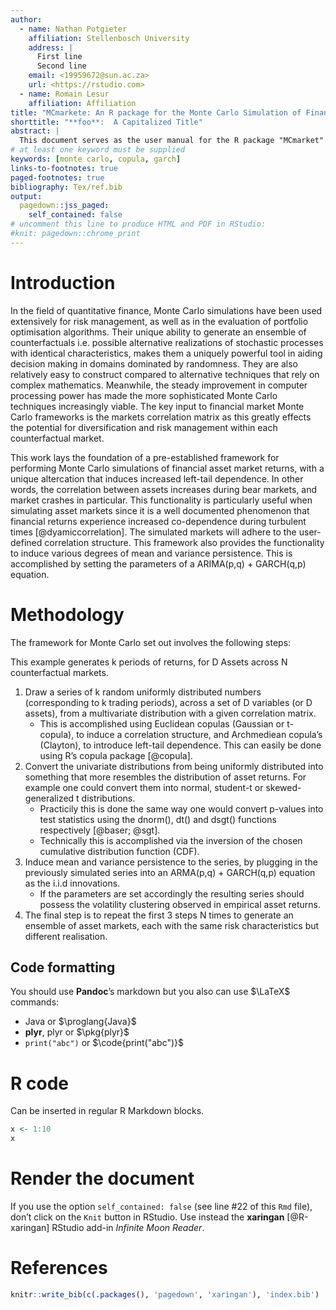 ```yaml
---
author:
  - name: Nathan Potgieter
    affiliation: Stellenbosch University
    address: |
      First line  
      Second line
    email: <19959672@sun.ac.za>
    url: <https://rstudio.com>
  - name: Romain Lesur
    affiliation: Affiliation
title: "MCmarkete: An R package for the Monte Carlo Simulation of Financial Markets"
shorttitle: "**foo**:  A Capitalized Title"
abstract: |
  This document serves as the user manual for the R package "MCmarket" which provides users with the tools to carry out the Monte Carlo simulations of asset markets, with a given correlation structure and dynamic correlations. Elliptical copulas are used to induce a correlation structure and the Archmedian Clayton copula is used to induce greater left-tail dependencies (or dynamic correlations). Various ARIMA + GARCH models can also be called apon to induce mean and varience persistence within the simulated data. Non technical users will be able to select between X presets to induce varying degrees of market risk withoit prior knowedge to the underlying statistical concepts.
# at least one keyword must be supplied
keywords: [monte carlo, copula, garch]
links-to-footnotes: true
paged-footnotes: true
bibliography: Tex/ref.bib
output: 
  pagedown::jss_paged:
    self_contained: false
# uncomment this line to produce HTML and PDF in RStudio:
#knit: pagedown::chrome_print
---
```


# Introduction

In the field of quantitative finance, Monte Carlo simulations have been used extensively for risk management, as well as in the evaluation of portfolio optimisation algorithms. Their unique ability to generate an ensemble of counterfactuals i.e. possible alternative realizations of stochastic processes with identical characteristics, makes them a uniquely powerful tool in aiding decision making in domains dominated by randomness. They are also relatively easy to construct compared to alternative techniques that rely on complex mathematics. Meanwhile, the steady improvement in computer processing power has made the more sophisticated Monte Carlo techniques increasingly viable. The key input to financial market Monte Carlo frameworks is the markets correlation matrix as this greatly effects the potential for diversification and risk management within each counterfactual market.

This work lays the foundation of a pre-established framework for performing Monte Carlo simulations of financial asset market returns, with a unique altercation that induces increased left-tail dependence. In other words, the correlation between assets increases during bear markets, and market crashes in particular. This functionality is particularly useful when simulating asset markets since it is a well documented phenomenon that financial returns experience increased co-dependence during turbulent times [@dyamiccorrelation]. The simulated markets will adhere to the user-defined correlation structure. This framework also provides the functionality to induce various degrees of mean and variance persistence. This is accomplished by setting the parameters of a ARIMA(p,q) + GARCH(q,p) equation.

# Methodology

The framework for Monte Carlo set out involves the following steps:

This example generates k periods of returns, for D Assets across N counterfactual markets.

1. Draw a series of k random uniformly distributed numbers (corresponding to k trading periods), across a set of D variables (or D assets), from a multivariate distribution with a given correlation matrix. 
    + This is accomplished using Euclidean copulas (Gaussian or t-copula), to induce a correlation structure, and Archmediean copula's (Clayton), to introduce left-tail dependence. This can easily be done using R's copula package [@copula]. 
2. Convert the univariate distributions from being uniformly distributed into something that more resembles the distribution of asset returns. For example one could convert them into normal, student-t or skewed-generalized t distributions. 
    + Practicily this is done the same way one would convert p-values into test statistics using the dnorm(), dt() and dsgt() functions respectively [@baser; @sgt].
    + Technically this is accomplished via the inversion of the chosen cumulative distribution function (CDF).
3. Induce mean and variance persistence to the series, by plugging in the previously simulated series into an ARMA(p,q) + GARCH(q,p) equation as the i.i.d innovations.
    + If the parameters are set accordingly the resulting series should possess the volatility clustering observed in empirical asset returns. 
4. The final step is to repeat the first 3 steps N times to generate an ensemble of asset markets, each with the same risk characteristics but different realisation.

## Code formatting

You should use **Pandoc**'s [markdown]{.proglang} but you also can use $\LaTeX$ commands:

* [Java]{.proglang} or $\proglang{Java}$ 
* **plyr**, [plyr]{.pkg} or $\pkg{plyr}$
* `print("abc")` or $\code{print("abc")}$

# [R]{.proglang} code

Can be inserted in regular [R Markdown]{.proglang} blocks.

```r
x <- 1:10
x
```

# Render the document

If you use the option `self_contained: false` (see line \#22 of this `Rmd` file), don't click on the `Knit` button in RStudio. Use instead the **xaringan** [@R-xaringan] RStudio add-in _Infinite Moon Reader_.

# References {-}

```r
knitr::write_bib(c(.packages(), 'pagedown', 'xaringan'), 'index.bib')
```

